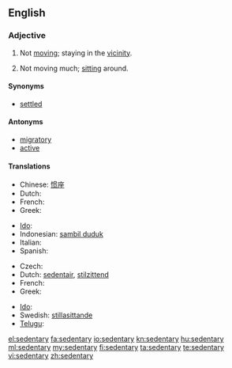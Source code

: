 ==English==

===Adjective===
{{en-adj}}

# Not [[move|moving]]; staying in the [[vicinity]].
# {{medicine|of a job or lifestyle}} Not moving much; [[sit]]ting around.

====Synonyms====
* [[settled]]

====Antonyms====
* [[migratory]]
* [[active]]

====Translations====
{{trans-top|not moving, migratory}}
* Chinese: [[惯座]]
* Dutch: {{t+|nl|sedentair}}
* French: {{t+|fr|sédentaire}}
* Greek: {{t|el|αποδημητικός}}
{{trans-mid}}
* [[Ido]]: {{t+|io|sedentaria|xs=Ido}}
* Indonesian: [[sambil duduk]]
* Italian: {{t-|it|sedentario}}
* Spanish: {{t-|es|sedentario}}
{{trans-bottom}}

{{trans-top|of a job}}
* Czech: {{t-|cs|sedavý|m}}
* Dutch: [[sedentair]], [[stilzittend]]
* French: {{t+|fr|sédentaire}}
* Greek: {{t|el|καθιστικός}}
{{trans-mid}}
* [[Ido]]: {{t+|io|sedentaria|xs=Ido}}
* Swedish: [[stillasittande]]
* [[Telugu]]: {{t|te|కూర్చున్నట్టు చేసేపని}}
{{trans-bottom}}

[[el:sedentary]]
[[fa:sedentary]]
[[io:sedentary]]
[[kn:sedentary]]
[[hu:sedentary]]
[[ml:sedentary]]
[[my:sedentary]]
[[fi:sedentary]]
[[ta:sedentary]]
[[te:sedentary]]
[[vi:sedentary]]
[[zh:sedentary]]